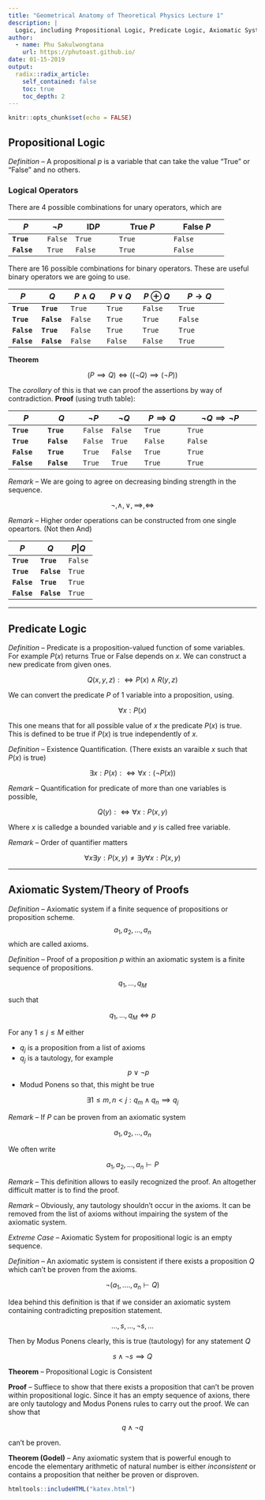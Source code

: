 ```yaml
---
title: "Geometrical Anatomy of Theoretical Physics Lecture 1"
description: |
  Logic, including Propositional Logic, Predicate Logic, Axiomatic System/Theory of Proofs 
author:
  - name: Phu Sakulwongtana
    url: https://phutoast.github.io/
date: 01-15-2019
output:
  radix::radix_article:
    self_contained: false
    toc: true
    toc_depth: 2
---
```


```r
knitr::opts_chunk$set(echo = FALSE)
```


## Propositional Logic

*Definition* -- A propositional $p$ is a variable that can take the value "True" or "False" and no others. 


### Logical Operators 

There are 4 possible combinations for unary operators, which are 


| $P$         | $\neg P$  | $\text{ID} P$  | $\text{True } P$   | $\text{False } P$  |
|-------------|-----------|----------------|--------------------|--------------------|
| __`True`__  | `False`   | `True`         | `True`             | `False`            |
| __`False`__ | `True`    | `False`        | `True`             | `False`            |


There are 16 possible combinations for binary operators. These are useful binary operators we are going to use. 


| $P$         | $Q$         | $P \wedge Q$   | $P \vee Q$   | $P \oplus Q$   | $P \rightarrow Q$   |
|-------------|-------------|----------------|----------------|----------------|---------------------|
| __`True`__  | __`True`__  | `True`         | `True`         | `False`        | `True`              |
| __`True`__  | __`False`__ | `False`        | `True`         | `True`         | `False`             |
| __`False`__ | __`True`__  | `False`        | `True`         | `True`         | `True`              |
| __`False`__ | __`False`__ | `False`        | `False`        | `False`        | `True`              |


__Theorem__ 

$$
\big( P \implies Q \big) \iff \big(\big( \neg Q \big) \implies \big( \neg P \big) \big)
$$

The *corollary* of this is that we can proof the assertions by way of contradiction. __Proof__ (using truth table): 

| $P$         | $Q$         | $\neg P$ | $\neg Q$   | $P \implies Q$ | $\neg Q \implies \neg P$  |
|-------------|-------------|----------|------------|----------------|---------------------------|
| __`True`__  | __`True`__  | `False`  | `False`    | `True`         | `True`                    |
| __`True`__  | __`False`__ | `False`  | `True`     | `False`        | `False`                   |
| __`False`__ | __`True`__  | `True`   | `False`    | `True`         | `True`                    |
| __`False`__ | __`False`__ | `True`   | `True`     | `True`         | `True`                    |

*Remark* -- We are going to agree on decreasing binding strength in the sequence. 

$$
\neg, \wedge, \vee, \implies, \iff
$$

*Remark* -- Higher order operations can be constructed from one single opeartors. (Not then And)

| $P$         | $Q$         | $P | Q$ |
|-------------|-------------|---------|
| __`True`__  | __`True`__  | `False` |
| __`True`__  | __`False`__ | `True`  |
| __`False`__ | __`True`__  | `True`  |
| __`False`__ | __`False`__ | `True`  |

---

## Predicate Logic

*Definition* -- Predicate is a proposition-valued function of some variables. For example $P(x)$ returns True or False depends on $x$. We can construct a new predicate from given ones. 

$$
Q(x, y, z) :\iff P(x) \wedge R(y, z)
$$

We can convert the predicate $P$ of 1 variable into a proposition, using. 

$$
\forall x : P(x)
$$

This one means that for all possible value of $x$ the predicate $P(x)$ is true. This is defined to be true if $P(x)$ is true independently of $x$.



*Definition* -- Existence Quantification. (There exists an varaible $x$ such that $P(x)$ is true)

$$
\exists x : P(x) :\iff \forall x : (\neg P(x))
$$

*Remark* -- Quantification for predicate of more than one variables is possible, 

$$
Q(y) :\iff \forall x  : P (x, y)
$$

Where $x$ is calledge a bounded variable and $y$ is called free variable. 

*Remark* -- Order of quantifier matters 

$$
\forall x \exists y : P(x, y) \not=  \exists y \forall x : P(x, y)
$$

---

## Axiomatic System/Theory of Proofs 

*Definition* -- Axiomatic system if a finite sequence of propositions or proposition scheme. 
$$
a_1, a_2, ..., a_n
$$
which are called axioms. 

*Definition* -- Proof of a proposition $p$ within an axiomatic system is a finite sequence of propositions. 

$$
q_1, ..., q_M
$$

such that 

$$
q_1, ..., q_M \iff p
$$

For any $1 \le j \le M$ either 
 
 * $q_j$ is a proposition from a list of axioms
 * $q_j$ is a tautology, for example $$ p \vee \neg p $$
 * Modud Ponens so that, this might be true

$$
  \exists 1 \le m, n < j : q_m \wedge q_n \implies q_j
$$

*Remark* -- If $P$ can be proven from an axiomatic system 

$$
a_1, a_2, ..., a_n
$$

We often write 

$$
a_1, a_2, ..., a_n \vdash P
$$

*Remark* -- This definition allows to easily recognized the proof. An altogether difficult matter is to find the proof. 

*Remark* -- Obviously, any tautology shouldn't occur in the axioms. It can be removed from the list of axioms without impairing the system of the axiomatic system. 

*Extreme Case* -- Axiomatic System for propositional logic is an empty sequence.

*Definition* -- An axiomatic system is consistent if there exists a proposition $Q$ which can't be proven from the axioms. 

$$
\neg (a_1, ...., a_n \vdash Q) 
$$

Idea behind this definition is that if we consider an axiomatic system containing contradicting preposition statement. 

$$
..., s, ..., \neg s, ...
$$

Then by Modus Ponens clearly, this is true (tautology) for any statement $Q$

$$
s \wedge \neg s \implies Q
$$

__Theorem__ -- Propositional Logic is Consistent 

__Proof__ -- Suffiece to show that there exists a proposition that can't be proven within propositional logic. Since it has an empty sequence of axions, there are only tautology and Modus Ponens rules to carry out the proof. We can show that 

$$
q \wedge \neg q
$$

can't be proven.

__Theorem (Godel)__ -- Any axiomatic system that is powerful enough to encode the elementary arithmetic of natural number is either *inconsistent* or contains a proposition that neither be proven or disproven.

```r
htmltools::includeHTML("katex.html")
```